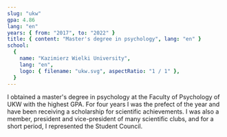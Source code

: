 ```yaml
---
slug: "ukw"
gpa: 4.86
lang: "en"
years: { from: "2017", to: "2022" }
title: { content: "Master's degree in psychology", lang: "en" }
school:
  {
    name: "Kazimierz Wielki University",
    lang: "en",
    logo: { filename: "ukw.svg", aspectRatio: "1 / 1" },
  }
---
```


I obtained a master's degree in psychology at the Faculty of Psychology of UKW with the highest GPA. For four years I was the prefect of the year and have been receiving a scholarship for scientific achievements. I was also a member, president and vice-president of many scientific clubs, and for a short period, I represented the Student Council.

